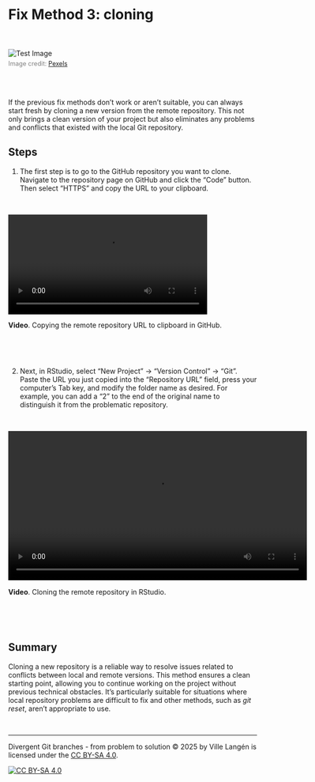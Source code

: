 # Fix Method 3: cloning{#method-three}

<br><br>
<img src="images/cloning.jpg" alt="Test Image" style="max-width: 100%; height: auto;"/>
<figcaption style="font-size: 0.9em; color: gray; margin-top: 5px;">
    Image credit: <a href="https://www.pexels.com/photo/people-posing-in-costumes-with-golden-masks-15498630/" target="_blank">Pexels</a>
</figcaption>
<br><br>

If the previous fix methods don't work or aren't suitable, you can always start fresh by cloning a new version from the remote repository. This not only brings a clean version of your project but also eliminates any problems and conflicts that existed with the local Git repository.

## Steps

1. The first step is to go to the GitHub repository you want to clone. Navigate to the repository page on GitHub and click the "Code" button. Then select "HTTPS" and copy the URL to your clipboard.

\

![](images/Jan-11-2025-01-16-58.mp4){width="80%"}

**Video**. Copying the remote repository URL to clipboard in GitHub.

\

\

2. Next, in RStudio, select "New Project" → "Version Control" → "Git". Paste the URL you just copied into the "Repository URL" field, press your computer's Tab key, and modify the folder name as desired. For example, you can add a "2" to the end of the original name to distinguish it from the problematic repository.

\

![](images/Jan-11-2025-01-18-33.mp4){width="120%"}

**Video**. Cloning the remote repository in RStudio.

\

\

## Summary

Cloning a new repository is a reliable way to resolve issues related to conflicts between local and remote versions. This method ensures a clean starting point, allowing you to continue working on the project without previous technical obstacles. It's particularly suitable for situations where local repository problems are difficult to fix and other methods, such as *git reset*, aren't appropriate to use.

\

------------------------------------------------------------------------

Divergent Git branches - from problem to solution © 2025 by Ville Langén is licensed under the [CC BY-SA 4.0](https://creativecommons.org/licenses/by-sa/4.0/?ref=chooser-v1).

[![CC BY-SA 4.0](https://licensebuttons.net/l/by-sa/4.0/88x31.png)](https://creativecommons.org/licenses/by-sa/4.0/)
